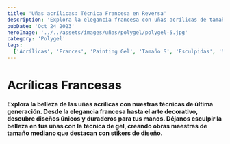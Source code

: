 ```yaml
---
title: 'Uñas acrílicas: Técnica Francesa en Reversa'
description: 'Explora la elegancia francesa con uñas acrílicas de tamaño mediano. Técnica en reversa, decoración y esculpidas con stikers.'
pubDate: 'Oct 24 2023'
heroImage: '../../assets/images/uñas/polygel/polygel-5.jpg'
category: 'Polygel'
tags:
  ['Acrílicas', 'Frances', 'Painting Gel', 'Tamaño S', 'Esculpidas', 'Stikers', 'Punta Cuadrada']
---
```


# Acrílicas Francesas

**Explora la belleza de las uñas acrílicas con nuestras técnicas de última generación. Desde la elegancia francesa hasta el arte decorativo, descubre diseños únicos y duraderos para tus manos. Déjanos esculpir la belleza en tus uñas con la técnica de gel, creando obras maestras de tamaño mediano que destacan con stikers de diseño.**
